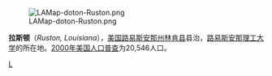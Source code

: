 {{unreferenced|time=2010-01-21T10:20:51+00:00}}
[[File:LAMap-doton-Ruston.png|right]]

'''拉斯顿'''（''Ruston, Louisiana''），[[美国|美国]][[路易斯安那州|路易斯安那州]][[林肯县_(路易斯安那州)|林肯县]]县治，[[路易斯安那理工大学|路易斯安那理工大学]]的所在地。[[2000年美国人口普查|2000年美国人口普查]]为20,546人口。


{{路易斯安那州}}

[[Category:路易斯安那州城市|L]]